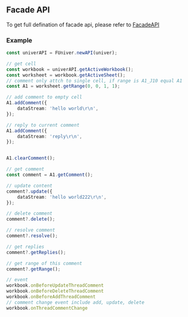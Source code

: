 
## Facade API <VersionBadge version="0.2.10+" />

To get full defination of facade api, please refer to [FacadeAPI](/typedoc/@univerjs/facade/README)

### Example
```typescript
const univerAPI = FUniver.newAPI(univer);

// get cell
const workbook = univerAPI.getActiveWorkbook();
const worksheet = workbook.getActiveSheet();
// comment only attch to single cell, if range is A1_J10 equal A1
const A1 = worksheet.getRange(0, 0, 1, 1);

// add comment to empty cell
A1.addComment({
    dataStream: 'hello world\r\n',
});

// reply to current comment
A1.addComment({
    dataStream: 'reply\r\n',
});


A1.clearComment();

// get comment
const comment = A1.getComment();

// update content
comment?.update({
    dataStream: 'hello world222\r\n',
});

// delete comment
comment?.delete();

// resolve comment
comment?.resolve();

// get replies
comment?.getReplies();

// get range of this comment
comment?.getRange();

// event
workbook.onBeforeUpdateThreadComment
workbook.onBeforeDeleteThreadComment
workbook.onBeforeAddThreadComment
// comment change event include add, update, delete
workbook.onThreadCommentChange
```